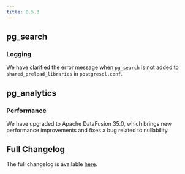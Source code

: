 ```yaml
---
title: 0.5.3
---
```


## pg_search

### Logging

We have clarified the error message when `pg_search` is not added to `shared_preload_libraries` in `postgresql.conf`.

## pg_analytics

### Performance

We have upgraded to Apache DataFusion 35.0, which brings new performance improvements and fixes a bug related to nullability.

## Full Changelog

The full changelog is available [here](https://github.com/paradedb/paradedb/releases/tag/v0.5.3).
